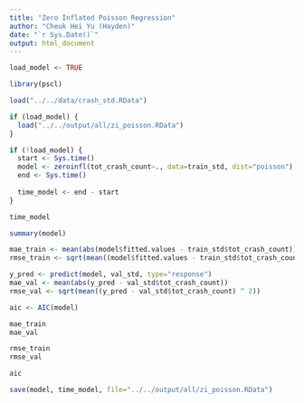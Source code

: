 ```yaml
---
title: "Zero Inflated Poisson Regression"
author: "Cheuk Hei Yu (Hayden)"
date: "`r Sys.Date()`"
output: html_document
---
```


```r
load_model <- TRUE
```

```r
library(pscl)
```

```r
load("../../data/crash_std.RData")

if (load_model) {
  load("../../output/all/zi_poisson.RData")
}
```

```r
if (!load_model) {
  start <- Sys.time()
  model <- zeroinfl(tot_crash_count~., data=train_std, dist="poisson")
  end <- Sys.time()
  
  time_model <- end - start
}

time_model
```

```r
summary(model)
```

```r
mae_train <- mean(abs(model$fitted.values - train_std$tot_crash_count))
rmse_train <- sqrt(mean((model$fitted.values - train_std$tot_crash_count)^2))

y_pred <- predict(model, val_std, type="response")
mae_val <- mean(abs(y_pred - val_std$tot_crash_count))
rmse_val <- sqrt(mean((y_pred - val_std$tot_crash_count) ^ 2))

aic <- AIC(model)
```

```r
mae_train
mae_val
```

```r
rmse_train
rmse_val
```

```r
aic
```

```r
save(model, time_model, file="../../output/all/zi_poisson.RData")
```